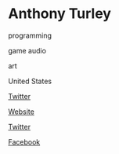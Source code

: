 # Anthony Turley

<Skills>

programming

game audio

art

</Skills>

<Location>

United States

</Location>

<Personal>

[Twitter](https://twitter.com/Southerndeep)

</Personal>

<Business>

[Website](http://www.luckyshotmediallc.com)

[Twitter](https://twitter.com/LuckyShotMedia)

[Facebook](https://www.facebook.com/LuckyShotMedia)

</Business>


